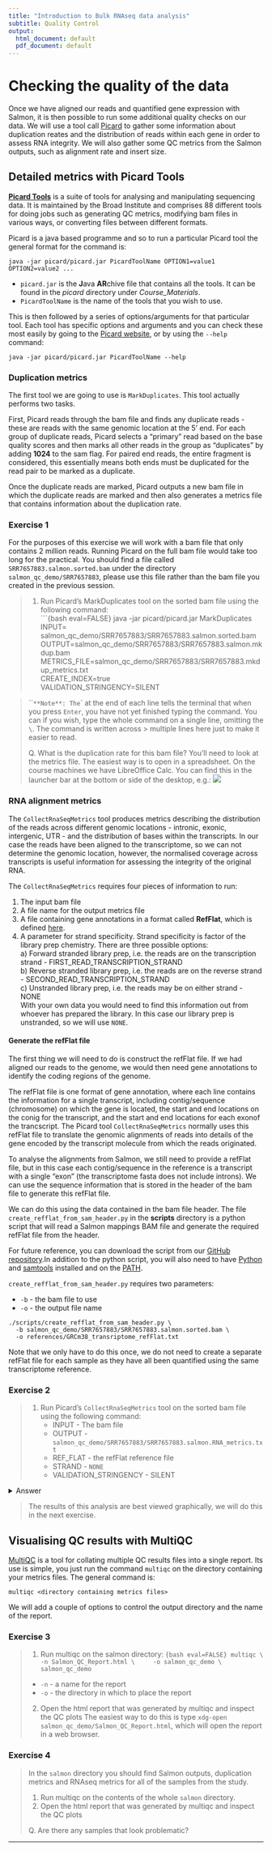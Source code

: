 ```yaml
---
title: "Introduction to Bulk RNAseq data analysis"
subtitle: Quality Control
output:
  html_document: default
  pdf_document: default
---
```


# Checking the quality of the data

Once we have aligned our reads and quantified gene expression with Salmon, it is
then possible to run some additional quality checks on our data. We will use a 
tool call [Picard](https://broadinstitute.github.io/picard/) to gather some 
information about duplication reates and the distribution of reads within each
gene in order to assess RNA integrity. We will also gather some QC metrics from
the Salmon outputs, such as alignment rate and insert size.

## Detailed metrics with Picard Tools

[**Picard Tools**](https://broadinstitute.github.io/picard/) is a suite of
tools for analysing and manipulating sequencing data. It is maintained by the
Broad Institute and comprises 88 different tools for doing jobs such as
generating QC metrics, modifying bam files in various ways, or converting files
between different formats.

Picard is a java based programme and so to run a particular Picard tool the
general format for the command is:

```
java -jar picard/picard.jar PicardToolName OPTION1=value1 OPTION2=value2 ...
```

* `picard.jar` is the **J**ava **AR**chive file that contains all the tools. It
  can be found in the *picard* directory under *Course_Materials*. 
* `PicardToolName` is the name of the tools that you wish to use. 

This is then followed by a series of options/arguments for that particular
tool. Each tool has specific options and arguments and you can check these
most easily by going to the [Picard
website](https://broadinstitute.github.io/picard/), or by using the `--help`
command:

```
java -jar picard/picard.jar PicardToolName --help
```

### Duplication metrics

The first tool we are going to use is `MarkDuplicates`. This tool
actually performs two tasks. 

First, Picard reads through the bam file and finds any duplicate reads - these
are reads with the same genomic location at the 5' end. For each group of
duplicate reads, Picard selects a "primary" read based on the base quality
scores and then marks all other reads in the group as "duplicates" by adding
**1024** to the sam flag. For paired end reads, the entire fragment is
considered, this essentially means both ends must be duplicated for the read
pair to be marked as a duplicate.

Once the duplicate reads are marked, Picard outputs a new bam file in which the 
duplicate reads are marked and then also generates a metrics file that contains
information about the duplication rate.

### Exercise 1

For the purposes of this exercise we will work with a bam file that only
contains 2 million reads. Running Picard on the full bam file would take too
long for the practical. You should find a file called
`SRR7657883.salmon.sorted.bam` under the directory `salmon_qc_demo/SRR7657883`,
please use this file rather than the bam file you created in the previous
session.

> 1. Run Picard's MarkDuplicates tool on the sorted bam file using the
>    following command:  
> ```{bash eval=FALSE}
> java -jar picard/picard.jar MarkDuplicates \
>          INPUT= salmon_qc_demo/SRR7657883/SRR7657883.salmon.sorted.bam \
>          OUTPUT=salmon_qc_demo/SRR7657883/SRR7657883.salmon.mkdup.bam \
>          METRICS_FILE=salmon_qc_demo/SRR7657883/SRR7657883.mkdup_metrics.txt \
>          CREATE_INDEX=true \
>          VALIDATION_STRINGENCY=SILENT

> ```
> **Note**: The `\` at the end of each line tells the terminal that when you 
> press `Enter`, you have not yet finished typing the command. You can if you
> wish, type the whole command on a single line, omitting the `\`. The command
> is written across > multiple lines here just to make it easier to read.
>
> Q. What is the duplication rate for this bam file? You'll need to look at the
> metrics file. The easiest way is to open in a spreadsheet. On the course 
> machines we have LibreOffice Calc. You can find this in the launcher bar at 
> the bottom or side of the desktop, e.g.:
![](images/Launcher_bar_cacl.png)


### RNA alignment metrics

The `CollectRnaSeqMetrics` tool produces metrics describing the distribution of
the reads across different genomic locations - intronic, exonic, intergenic,
UTR - and the distribution of bases within the transcripts. In our case the 
reads have been aligned to the transcriptome, so we can not determine the 
genomic location, however, the normalised coverage across transcripts is useful
information for assessing the integrity of the original RNA.

The `CollectRnaSeqMetrics` requires four pieces of information to run:

1. The input bam file  
2. A file name for the output metrics file
3. A file containing gene annotations in a format called **RefFlat**, which is
   defined
   [here](http://genome.ucsc.edu/goldenPath/gbdDescriptionsOld.html#RefFlat).
4. A parameter for strand specificity. Strand specificity is factor of the
   library prep chemistry. There are three possible options:  
        a) Forward stranded library prep, i.e. the reads are on the
           transcription strand - FIRST_READ_TRANSCRIPTION_STRAND   
        b) Reverse stranded library prep, i.e. the reads are on the reverse
           strand - SECOND_READ_TRANSCRIPTION_STRAND  
        c) Unstranded library prep, i.e. the reads may be on either strand -
           NONE  
    With your own data you would need to find this information out from whoever
    has prepared the library. In this case our library prep is unstranded, so we
    will use `NONE`.

#### Generate the refFlat file
  
The first thing we will need to do is construct the refFlat file. 
If we had aligned our reads to the genome, we would then need gene annotations
to identify the coding regions of the genome. 

The refFlat file is one format of gene annotation, where each line contains the
information for a single transcript, including contig/sequence (chromosome) on
which the gene is located, the start and end locations on the conig for the
transcript, and the start and end locations for each exonof the trancscript. The
Picard tool `CollectRnaSeqMetrics` normally uses this refFlat file to translate
the genomic alignments of reads into details of the gene encoded by the
transcript molecule from which the reads originated.

To analyse the alignments from Salmon, we still need to provide a refFlat file,
but in this case each contig/sequence in the reference is a transcript with a
single "exon" (the transcriptome fasta does not include introns). We can use the
sequence information that is stored in the header of the bam file to generate
this refFlat file.

We can do this using the data contained in the bam file header. The file
`create_refflat_from_sam_header.py` in the **scripts** directory is a python
script that will read a Salmon mappings BAM file and generate the required
refFlat file from the header.

For future reference, you can download the script from our [GitHub
repository](https://github.com/crukci-bioinformatics/BamHeaderToRefflat).In
addition to the python script, you will also need to have
[Python](https://github.com/crukci-bioinformatics/BamHeaderToRefflat) and
[samtools](http://www.htslib.org/) installed and on the
[PATH](https://opensource.com/article/17/6/set-path-linux).

`create_refflat_from_sam_header.py` requires two parameters:

* `-b` - the bam file to use
* `-o` - the output file name

```
./scripts/create_refflat_from_sam_header.py \
  -b salmon_qc_demo/SRR7657883/SRR7657883.salmon.sorted.bam \
  -o references/GRCm38_transriptome_refFlat.txt
```

Note that we only have to do this once, we do not need to create a separate
refFlat file for each sample as they have all been quantified using the same
transcriptome reference.

### Exercise 2

> 1. Run Picard's `CollectRnaSeqMetrics` tool on the sorted bam file using the
>    following command:  
>       * INPUT - The bam file
>       * OUTPUT - `salmon_qc_demo/SRR7657883/SRR7657883.salmon.RNA_metrics.txt`
>       * REF_FLAT - the refFlat reference file
>       * STRAND - `NONE`
>       * VALIDATION_STRINGENCY - SILENT

<details><summary>Answer</summary>
```bash
java -jar picard/picard.jar CollectRnaSeqMetrics \
          INPUT=salmon_qc_demo/SRR7657883/SRR7657883.salmon.sorted.bam \
          OUTPUT=salmon_qc_demo/SRR7657883/SRR7657883.salmon.RNA_metrics.txt \
          REF_FLAT=references/GRCm38_transriptome_refFlat.txt \
          STRAND=NONE \
          VALIDATION_STRINGENCY=SILENT
```
> **Note**: The `\` at the end of each line tells the terminal that when you press 
> `Enter`, you have not yet finished typing the command. You can if you wish, type
> the whole command on a single line, omitting the `\`. The command is written across
> multiple lines here just to make it easier to read.
>

</details>

> The results of this analysis are best viewed graphically, we will do this in
> the next exercise.

## Visualising QC results with MultiQC

[MultiQC](https://multiqc.info/) is a tool for collating multiple QC results
files into a single report. Its use is simple, you just run the command
`multiqc` on the directory containing your metrics files. The general command is:

```
multiqc <directory containing metrics files>
```

We will add a couple of options to control the output directory and the name
of the report.

### Exercise 3

> 1. Run multiqc on the salmon directory: 
> ```{bash eval=FALSE}
> multiqc \
>     -n Salmon_QC_Report.html \
>     -o salmon_qc_demo \
>     salmon_qc_demo
> ```   
>
> * `-n` - a name for the report
> * `-o` - the directory in which to place the report
>
> 2. Open the html report that was generated by multiqc and inspect the QC plots
>    The easiest way to do this is type 
>    `xdg-open salmon_qc_demo/Salmon_QC_Report.html`, which will open the report
>    in a web browser.

### Exercise 4

> In the `salmon` directory you should find Salmon outputs, duplication metrics
> and RNAseq metrics for all of the samples from the study.  
>
> 1. Run multiqc on the contents of the whole `salmon` directory.   
> 2. Open the html report that was generated by multiqc and inspect the QC plots 
>
> Q. Are there any samples that look problematic?

---------------------------------------------------------------------